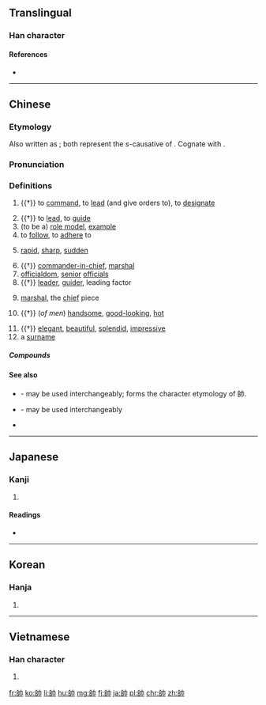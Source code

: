 {{also|帅|師}}
==Translingual==

===Han character===
{{Han char|rn=50|rad=巾|as=06|sn=9|four=2472<sub>7</sub>|canj=竹口中月 (HRLB)|ids=⿰[[𠂤]][[巾]]}}

====References====
* {{Han ref|kx=0331.110|dkj=08886|dj=0636.250|hdz=10737.020|uh=5E25|ud=24101|bh=ABD3|bd=43987}}

----

==Chinese==
{{zh-forms|s=帅}}

===Etymology===
Also written as {{zh-l|率|to lead}}; both represent the ''s''-causative of {{zh-l|律|to follow}}. Cognate with {{etyl|bo|-}} {{m|bo|སྲིད||commander, leader}}.

===Pronunciation===
{{zh-pron
|m=shuài
|c=seoi3
|h=pfs=sai
|md=só̤i
|mn=sòe
|w=2se,2sa
|mc=y
|oc=y
|ma=y
|cat=n
}}

===Definitions===
{{zh-hanzi}}

# {{†}} {{cx|military|lang=zh}} to [[command]], to [[lead]] (and give orders to), to [[designate]]
#: {{zh-usex|上 '''帥''' 士 以 人 之 所 戴，則 上下 和。|If the king '''appoints''' respected officers '''as commanders''', there will be harmony in the military.|CL|ref=Guanzi}}
# {{†}} to [[lead]], to [[guide]]
# (to be a) [[role model]], [[example]]
# to [[follow]], to [[adhere]] to
#: {{zh-l|帥教|to follow guidance}}
# [[rapid]], [[sharp]], [[sudden]]
#: {{zh-l|帥然|suddenly, rapidly}}
#: {{zh-l|帥爾|rapidly}}
# {{†}} [[commander-in-chief]], [[marshal]]
# [[officialdom]], [[senior]] [[official]]s
# {{†}} {{cx|of a person or a thing|lang=zh}} [[leader]], [[guider]], leading factor
# {{cx|Xiangqi|lang=zh}} [[marshal]], the [[chief]] piece
# {{†}} {{cx|colloquial|lang=zh}} (''of men'') [[handsome]], [[good-looking]], [[hot]]
#: {{zh-l|帥[[呆]]|to be very good-looking}}
#: {{zh-l|帥哥|handsome guy}}
# {{†}} {{cx|colloquial|lang=zh}} [[elegant]], [[beautiful]], [[splendid]], [[impressive]]
# a [[surname]]

=====Compounds=====
{{der5
| {{zh-l|大元帥|dàyuánshuài}}
| {{zh-l|將帥|jiàngshuài}}
| {{zh-l|領帥|lǐngshuài}}
| {{zh-l|帥才|shuàicái}}
| {{zh-l|帥長|shuàicháng}}
| {{zh-l|帥臣|shuàichén}}
| {{zh-l|帥乘|shuàichéng}}
| {{zh-l|帥從|shuàicóng}}
| {{zh-l|帥導|shuàidǎo}}
| {{zh-l|帥道|shuàidào}}
| {{zh-l|帥甸|shuàidiàn}}
| {{zh-l|帥爾|shuàiěr}}
| {{zh-l|帥伏|shuàifú}}
| {{zh-l|帥服|shuàifú}}
| {{zh-l|帥府|shuàifǔ}}
| {{zh-l|帥哥|shuàigē}}
| {{zh-l|帥教|shuàijiào}}
| {{zh-l|帥閫|shuàikǔn}}
| {{zh-l|帥厉|shuàilì}}
| {{zh-l|帥然|shuàirán}}
| {{zh-l|帥使|shuàishǐ}}
| {{zh-l|帥示|shuàishì}}
| {{zh-l|帥首|shuàishǒu}}
| {{zh-l|帥司|shuàisī}}
| {{zh-l|帥臺|shuàitái}}
| {{zh-l|帥先|shuàixiān}}
| {{zh-l|帥行|shuàixíng}}
| {{zh-l|帥性|shuàixìng}}
| {{zh-l|帥意|shuàiyì}}
| {{zh-l|帥繇|shuàiyáo}}
| {{zh-l|帥由|shuàiyóu}}
| {{zh-l|帥垣|shuàiyuán}}
| {{zh-l|帥座|shuàizuò}}
| {{zh-l|帥職|shuàizhí}}
| {{zh-l|統帥|tǒngshuài}}
| {{zh-l|元帥|yuánshuài}}
| {{zh-l|主帥|zhǔshuài}}
}}

====See also====
* {{zh-l|帨|shuì|shawl, mantelet}} - may be used interchangeably; forms the character etymology of 帥.
* {{zh-l|率|shuài|to lead}} - may be used interchangeably
* {{zh-l|將|jiàng|officer}}

----

==Japanese==

===Kanji===
{{ja-kanji|grade=c|rs=巾06}}

# {{defn|lang=ja|sort=巾06}}

====Readings====
* {{ja-readings|on=[[そつ]] (sotsu), [[すい]] (sui)|kun=[[ひきいる]] (hikiiru), [[そつ]] (sotsu)}}

----

==Korean==

===Hanja===
{{ko-hanja|hangeul=[[솔]], [[수]]|rv=sol, su|mr=sol, su}}

# {{defn|lang=ko|sort=巾06}}

----

==Vietnamese==

===Han character===
{{vi-hantu|[[suất]], [[súy]], [[suý]], [[soái]]|rs=巾06}}

# {{defn|lang=vi|sort=巾06}}

[[fr:帥]]
[[ko:帥]]
[[li:帥]]
[[hu:帥]]
[[mg:帥]]
[[fj:帥]]
[[ja:帥]]
[[pl:帥]]
[[chr:帥]]
[[zh:帥]]